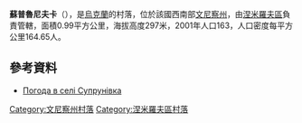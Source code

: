 {{coord|49|0|38|N|28|46|15|E|scale:30000|display=title}}

'''蘇普魯尼夫卡'''（{{lang-uk|Супрунівка}}），是[[烏克蘭|烏克蘭]]的村落，位於該國西南部[[文尼察州|文尼察州]]，由[[涅米羅夫區|涅米羅夫區]]負責管轄，面積0.99平方公里，海拔高度297米，2001年人口163，人口密度每平方公里164.65人。

==參考資料==
* [http://weather.in.ua/ua/vinnickaja/25542 Погода в селі Супрунівка] {{Wayback|url=http://weather.in.ua/ua/vinnickaja/25542 |date=20160305195721 }}

[[Category:文尼察州村落|Category:文尼察州村落]]
[[Category:涅米羅夫區村落|Category:涅米羅夫區村落]]


{{Vinnytsia-geo-stub}}
